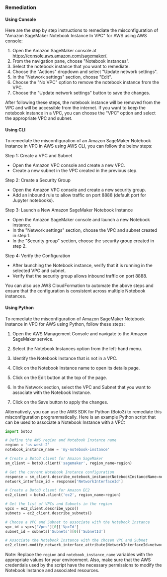 ### Remediation

#### Using Console

Here are the step by step instructions to remediate the misconfiguration of "Amazon SageMaker Notebook Instance In VPC" for AWS using AWS console:

1. Open the Amazon SageMaker console at https://console.aws.amazon.com/sagemaker/.
2. From the navigation pane, choose "Notebook instances".
3. Select the notebook instance that you want to remediate.
4. Choose the "Actions" dropdown and select "Update network settings".
5. In the "Network settings" section, choose "Edit".
6. Choose the "No VPC" option to remove the notebook instance from the VPC.
7. Choose the "Update network settings" button to save the changes.

After following these steps, the notebook instance will be removed from the VPC and will be accessible from the internet. If you want to keep the notebook instance in a VPC, you can choose the "VPC" option and select the appropriate VPC and subnet.

#### Using CLI

To remediate the misconfiguration of an Amazon SageMaker Notebook Instance in VPC in AWS using AWS CLI, you can follow the below steps:

Step 1: Create a VPC and Subnet
- Open the Amazon VPC console and create a new VPC.
- Create a new subnet in the VPC created in the previous step.

Step 2: Create a Security Group
- Open the Amazon VPC console and create a new security group.
- Add an inbound rule to allow traffic on port 8888 (default port for Jupyter notebooks).

Step 3: Launch a New Amazon SageMaker Notebook Instance
- Open the Amazon SageMaker console and launch a new Notebook instance.
- In the "Network settings" section, choose the VPC and subnet created in step 1.
- In the "Security group" section, choose the security group created in step 2.

Step 4: Verify the Configuration
- After launching the Notebook instance, verify that it is running in the selected VPC and subnet.
- Verify that the security group allows inbound traffic on port 8888.

You can also use AWS CloudFormation to automate the above steps and ensure that the configuration is consistent across multiple Notebook instances.

#### Using Python

To remediate the misconfiguration of Amazon SageMaker Notebook Instance in VPC for AWS using Python, follow these steps:

1. Open the AWS Management Console and navigate to the Amazon SageMaker service.

2. Select the Notebook Instances option from the left-hand menu.

3. Identify the Notebook Instance that is not in a VPC.

4. Click on the Notebook Instance name to open its details page.

5. Click on the Edit button at the top of the page.

6. In the Network section, select the VPC and Subnet that you want to associate with the Notebook Instance.

7. Click on the Save button to apply the changes.

Alternatively, you can use the AWS SDK for Python (Boto3) to remediate this misconfiguration programmatically. Here is an example Python script that can be used to associate a Notebook Instance with a VPC:

```python
import boto3

# Define the AWS region and Notebook Instance name
region = 'us-west-2'
notebook_instance_name = 'my-notebook-instance'

# Create a Boto3 client for Amazon SageMaker
sm_client = boto3.client('sagemaker', region_name=region)

# Get the current Notebook Instance configuration
response = sm_client.describe_notebook_instance(NotebookInstanceName=notebook_instance_name)
network_interface_id = response['NetworkInterfaceId']

# Create a Boto3 client for Amazon EC2
ec2_client = boto3.client('ec2', region_name=region)

# Get the list of VPCs and Subnets in the region
vpcs = ec2_client.describe_vpcs()
subnets = ec2_client.describe_subnets()

# Choose a VPC and Subnet to associate with the Notebook Instance
vpc_id = vpcs['Vpcs'][0]['VpcId']
subnet_id = subnets['Subnets'][0]['SubnetId']

# Associate the Notebook Instance with the chosen VPC and Subnet
ec2_client.modify_network_interface_attribute(NetworkInterfaceId=network_interface_id, Groups=[], Attachment={'SubnetId': subnet_id})
```

Note: Replace the `region` and `notebook_instance_name` variables with the appropriate values for your environment. Also, make sure that the AWS credentials used by the script have the necessary permissions to modify the Notebook Instance and associated resources.

